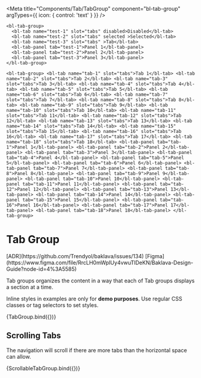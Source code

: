 
<Meta
  title="Components/Tab/TabGroup"
  component="bl-tab-group"
  argTypes={{
    icon: {
        control: 'text'
    }
  }}
/>

    <bl-tab-group>
      <bl-tab name="test-1" slot="tabs" disabled>Disabled</bl-tab>
      <bl-tab name="test-2" slot="tabs" selected >Selected</bl-tab>
      <bl-tab name="test-3" slot="tabs" >Tab</bl-tab>
      <bl-tab-panel tab="test-1">Panel 1</bl-tab-panel>
      <bl-tab-panel tab="test-2">Panel 2</bl-tab-panel>
      <bl-tab-panel tab="test-3">Panel 3</bl-tab-panel>
    </bl-tab-group>
  `
      <bl-tab-group>
        <bl-tab name="tab-1" slot="tabs">Tab 1</bl-tab>
        <bl-tab name="tab-2" slot="tabs">Tab 2</bl-tab>
        <bl-tab name="tab-3" slot="tabs">Tab 3</bl-tab>
        <bl-tab name="tab-4" slot="tabs">Tab 4</bl-tab>
        <bl-tab name="tab-5" slot="tabs">Tab 5</bl-tab>
        <bl-tab name="tab-6" slot="tabs">Tab 6</bl-tab>
        <bl-tab name="tab-7" slot="tabs">Tab 7</bl-tab>
        <bl-tab name="tab-8" slot="tabs">Tab 8</bl-tab>
        <bl-tab name="tab-9" slot="tabs">Tab 9</bl-tab>
        <bl-tab name="tab-10" slot="tabs">Tab 10</bl-tab>
        <bl-tab name="tab-11" slot="tabs">Tab 11</bl-tab>
        <bl-tab name="tab-12" slot="tabs">Tab 12</bl-tab>
        <bl-tab name="tab-13" slot="tabs">Tab 13</bl-tab>
        <bl-tab name="tab-14" slot="tabs">Tab 14</bl-tab>
        <bl-tab name="tab-15" slot="tabs">Tab 15</bl-tab>
        <bl-tab name="tab-16" slot="tabs">Tab 16</bl-tab>
        <bl-tab name="tab-17" slot="tabs">Tab 17</bl-tab>
        <bl-tab name="tab-18" slot="tabs">Tab 18</bl-tab>
        <bl-tab-panel tab="tab-1">Panel 1</bl-tab-panel>
        <bl-tab-panel tab="tab-2">Panel 2</bl-tab-panel>
        <bl-tab-panel tab="tab-3">Panel 3</bl-tab-panel>
        <bl-tab-panel tab="tab-4">Panel 4</bl-tab-panel>
        <bl-tab-panel tab="tab-5">Panel 5</bl-tab-panel>
        <bl-tab-panel tab="tab-6">Panel 6</bl-tab-panel>
        <bl-tab-panel tab="tab-7">Panel 7</bl-tab-panel>
        <bl-tab-panel tab="tab-8">Panel 8</bl-tab-panel>
        <bl-tab-panel tab="tab-9">Panel 9</bl-tab-panel>
        <bl-tab-panel tab="tab-10">Panel 10</bl-tab-panel>
        <bl-tab-panel tab="tab-11">Panel 11</bl-tab-panel>
        <bl-tab-panel tab="tab-12">Panel 12</bl-tab-panel>
        <bl-tab-panel tab="tab-13">Panel 13</bl-tab-panel>
        <bl-tab-panel tab="tab-14">Panel 14</bl-tab-panel>
        <bl-tab-panel tab="tab-15">Panel 15</bl-tab-panel>
        <bl-tab-panel tab="tab-16">Panel 16</bl-tab-panel>
        <bl-tab-panel tab="tab-17">Panel 17</bl-tab-panel>
        <bl-tab-panel tab="tab-18">Panel 18</bl-tab-panel>
      </bl-tab-group>
    `

# Tab Group

<bl-badge icon="document">
  [ADR](https://github.com/Trendyol/baklava/issues/134)
</bl-badge>
<bl-badge icon="puzzle">
  [Figma](https://www.figma.com/file/RrcLH0mWpIUy4vwuTlDeKN/Baklava-Design-Guide?node-id=4%3A5585)
</bl-badge>

Tab groups organizes the content in a way that each of Tab groups displays a section at a time.

<bl-alert variant="warning" icon>Inline styles in examples are only for **demo purposes**. Use regular CSS classes or tag selectors to set styles.</bl-alert>

<Canvas>
  <Story name="Basic Usage">
    {TabGroup.bind({})}
  </Story>
</Canvas>

## Scrolling Tabs
The navigation will scroll if there are more tabs than the horizontal space can allow.

<Canvas>
  <Story name="Scroll Usage">
    {ScrollableTabGroup.bind({})}
  </Story>
</Canvas>

